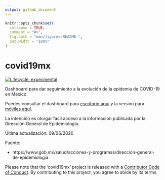 ```yaml
---
output: github_document
---
```


<!-- README.md is generated from README.Rmd. Please edit that file -->

```r
knitr::opts_chunk$set(
  collapse = TRUE,
  comment = "#>",
  fig.path = "man/figures/README-",
  out.width = "100%"
)
```

# covid19mx

[![Lifecycle:
experimental](https://img.shields.io/badge/lifecycle-experimental-orange.svg)](https://www.tidyverse.org/lifecycle/#experimental)
<!-- badges: end -->

Dashboard para dar seguimiento a la evolución de la epidemia de COVID-19 en México. 

Puedes consultar el dashboard para [escritorio aquí](https://davidmateos.shinyapps.io/covid19mx/) y la versión para [móviles aquí](https://davidmateos.shinyapps.io/covid19mxMobile/).

La intención es otorgar fácil acceso a la información publicada por la Dirección General de Epidemiología.

Última actualización: 09/06/2020

Fuente: 

- https://www.gob.mx/salud/acciones-y-programas/direccion-general-de-epidemiologia


Please note that the ‘covid19mx’ project is released with a [Contributor
Code of Conduct](CODE_OF_CONDUCT.md).
By contributing to this project, you agree to abide by its terms.